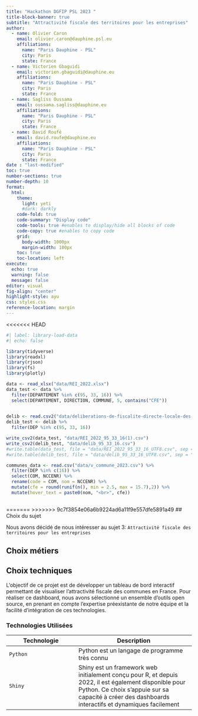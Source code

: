 ```yaml
---
title: "Hackathon DGFIP PSL 2023 "
title-block-banner: true
subtitle: "Attractivité fiscale des territoires pour les entreprises"
author:
  - name: Olivier Caron
    email: olivier.caron@dauphine.psl.eu
    affiliations: 
      name: "Paris Dauphine - PSL"
      city: Paris
      state: France
  - name: Victorien Gbaguidi
    email: victorien.gbaguidi@dauphine.eu
    affiliations: 
      name: "Paris Dauphine - PSL"
      city: Paris
      state: France
  - name: Sagliss Oussama
    email: oussama.sagliss@dauphine.eu
    affiliations: 
      name: "Paris Dauphine - PSL"
      city: Paris
      state: France
  - name: David Roufé
    email: david.roufe@dauphine.eu
    affiliations: 
      name: "Paris Dauphine - PSL"
      city: Paris
      state: France
date : "last-modified"
toc: true
number-sections: true
number-depth: 10
format:
  html:
    theme:
      light: yeti
      #dark: darkly
    code-fold: true
    code-summary: "Display code"
    code-tools: true #enables to display/hide all blocks of code
    code-copy: true #enables to copy code
    grid:
      body-width: 1000px
      margin-width: 100px
    toc: true
    toc-location: left
execute:
  echo: true
  warning: false
  message: false
editor: visual
fig-align: "center"
highlight-style: ayu
css: styles.css
reference-location: margin
---
```


<<<<<<< HEAD
```r
#| label: library-load-data
#| echo: false

library(tidyverse)
library(readxl)
library(rjson)
library(fs)
library(plotly)

data <- read_xlsx("data/REI_2022.xlsx")
data_test <- data %>%
  filter(DEPARTEMENT %in% c(95, 33, 16)) %>%
  select(DEPARTEMENT, DIRECTION, COMMUNE, 5, contains("CFE"))
  

delib <- read.csv2("data/deliberations-de-fiscalite-directe-locale-des-communes-2023-hors-taux.csv")
delib_test <- delib %>%
  filter(DEP %in% c(95, 33, 16))

write_csv2(data_test, "data/REI_2022_95_33_16(1).csv")
write_csv2(delib_test, "data/delib_95_33_16.csv")
#write.table(data_test, file = "data/REI_2022_95_33_16_UTF8.csv", sep = ";", row.names = FALSE, fileEncoding = "UTF-8")
#write.table(delib_test, file = "data/delib_95_33_16_UTF8.csv", sep = ";", row.names = FALSE, fileEncoding = "UTF-8")

communes_data <- read.csv("data/v_commune_2023.csv") %>%
  filter(DEP %in% c(16)) %>%
  select(COM, NCCENR) %>%
  rename(code = COM, nom = NCCENR) %>%
  mutate(cfe = round(runif(n(), min = 2.5, max = 15.7),2)) %>%
  mutate(hover_text = paste0(nom, "<br>", cfe))
  
```

=======
>>>>>>> 9c7f3854e06a6b9224ad6a11f9e557dfe5891a49
## Choix du sujet

Nous avons décidé de nous intéresser au sujet 3: `Attractivité fiscale des territoires pour les entreprises`

## Choix métiers



## Choix techniques

L'objectif de ce projet est de développer un tableau de bord interactif permettant de visualiser l'attractivité fiscale des communes en France. Pour réaliser ce dashboard, nous avons sélectionné un ensemble d'outils open source, en prenant en compte l'expertise préexistante de notre équipe et la facilité d'intégration de ces technologies.

### Technologies Utilisées

| Technologie | Description                                                                                                                            |
|---------------------------|---------------------------------------------|
| `Python`               | Python est un langage de programme très connu                                                                         |
| `Shiny`      | Shiny est un framework web initialement conçu pour R, et depuis 2022, il est également disponible pour Python. Ce choix s'appuie sur sa capacité à créer des dashboards interactifs et dynamiques facilement                                                                                                     |